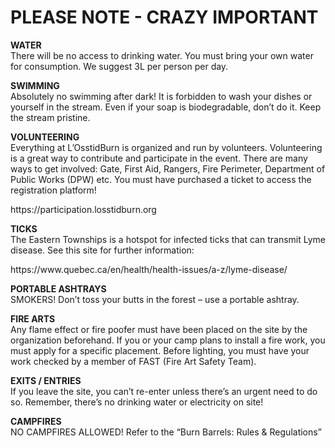 # PLEASE NOTE - CRAZY IMPORTANT {-}

**WATER**\
There will be no access to drinking water. You must bring your own water for consumption. We suggest 3L per person per day.

**SWIMMING**  \
Absolutely no swimming after dark! 
It is forbidden to wash your dishes or yourself in the stream. Even if your soap is biodegradable, don’t do it. Keep the stream pristine.


**VOLUNTEERING** \
Everything at L’OsstidBurn is organized and run by volunteers. Volunteering is a great way to contribute and participate in the event. There are many ways to get involved: Gate, First Aid, Rangers, Fire Perimeter, Department of Public Works (DPW) etc.
You must have purchased a ticket to access the registration platform!

https://participation.losstidburn.org 

**TICKS** \
The Eastern Townships is a hotspot for infected ticks that can transmit Lyme disease. See this site for further information: 

https://www.quebec.ca/en/health/health-issues/a-z/lyme-disease/

**PORTABLE ASHTRAYS** \
SMOKERS! Don’t toss your butts in the forest – use a portable ashtray.

**FIRE ARTS** \
Any flame effect or fire poofer must have been placed on the site by the organization beforehand.  If you or your camp plans to install a fire work, you must apply for a specific placement. Before lighting, you must have your work checked by a member of FAST (Fire Art Safety Team).

**EXITS / ENTRIES** \
If you leave the site, you can’t re-enter unless there’s an urgent need to do so. Remember, there’s no drinking water or electricity on site!


**CAMPFIRES** \
NO CAMPFIRES ALLOWED! Refer to the "Burn Barrels: Rules & Regulations"
